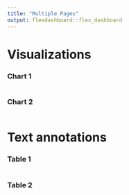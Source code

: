 ```yaml
---
title: "Multiple Pages"
output: flexdashboard::flex_dashboard
---
```


Visualizations {data-icon="fa-signal"}
===================================== 
    
### Chart 1
    
```r
```
    
### Chart 2

```r
```
   
   
   
   
   
   
   
   
Text annotations {data-icon="fa-table"}
=====================================     

### Table 1
    
```r
```
    
### Table 2

```r
```


